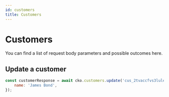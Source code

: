 ```yaml
---
id: customers
title: Customers
---
```



# Customers

You can find a list of request body parameters and possible outcomes <Link to="https://api-reference.checkout.com/#tag/Customers">here</Link>.

## Update a customer

```js
const customerResponse = await cko.customers.update('cus_2tvaccfvs3lulevzg42vgyvtdq', {
	name: 'James Bond',
});
```
